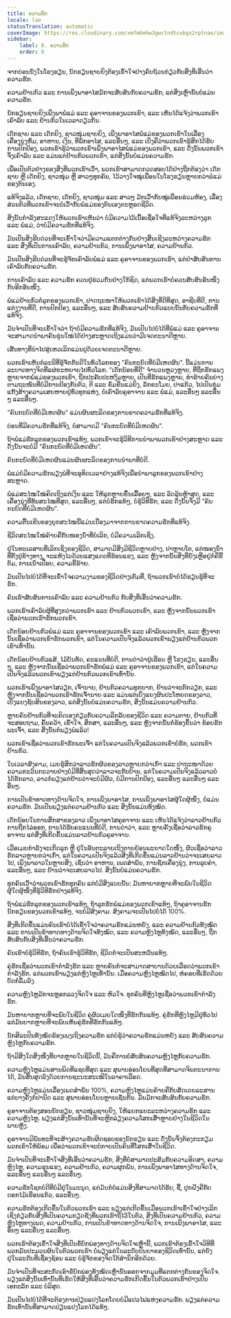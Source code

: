 ```yaml
---
title: ຄວາມຮັກ
locale: lao
statusTranslation: automatic
coverImage: https://res.cloudinary.com/xmfm6mhw3gwctndtcubgx2rptnae/image/upload/v1740337243/small_cover_educacion_fundamental_a051170f1c.webp
sidebar:
    label: 8. ຄວາມຮັກ
    order: 8
---
```

ຈາກບ່ອນນັ່ງໃນໂຮງຮຽນ, ນັກຮຽນຊາຍຍິງຕ້ອງເຂົ້າໃຈຢ່າງຄົບຖ້ວນກ່ຽວກັບສິ່ງທີ່ເອີ້ນວ່າຄວາມຮັກ.

ຄວາມຢ້ານກົວ ແລະ ການເພິ່ງພາອາໄສມັກຈະສັບສົນກັບຄວາມຮັກ, ແຕ່ສິ່ງເຫຼົ່ານັ້ນບໍ່ແມ່ນຄວາມຮັກ.

ນັກຮຽນຊາຍຍິງເພິ່ງພາພໍ່ແມ່ ແລະ ຄູອາຈານຂອງພວກເຂົາ, ແລະ ເຫັນໄດ້ແຈ້ງວ່າພວກເຂົາເຄົາລົບ ແລະ ຢ້ານກົວໃນເວລາດຽວກັນ.

ເດັກຊາຍ ແລະ ເດັກຍິງ, ຊາວໜຸ່ມຊາຍຍິງ, ເພິ່ງພາອາໄສພໍ່ແມ່ຂອງພວກເຂົາໃນເລື່ອງເຄື່ອງນຸ່ງຫົ່ມ, ອາຫານ, ເງິນ, ທີ່ພັກອາໄສ, ແລະອື່ນໆ, ແລະ ເບິ່ງຄືວ່າພວກເຂົາຮູ້ສຶກໄດ້ຮັບການປົກປ້ອງ, ພວກເຂົາຮູ້ວ່າພວກເຂົາເພິ່ງພາອາໄສພໍ່ແມ່ຂອງພວກເຂົາ, ແລະ ດັ່ງນັ້ນພວກເຂົາຈຶ່ງເຄົາລົບ ແລະ ແມ່ນແຕ່ຢ້ານກົວພວກເຂົາ, ແຕ່ສິ່ງນັ້ນບໍ່ແມ່ນຄວາມຮັກ.

ເພື່ອເປັນຕົວຢ່າງຂອງສິ່ງທີ່ພວກເຮົາເວົ້າ, ພວກເຮົາສາມາດກວດສອບໄດ້ຢ່າງຖືກຕ້ອງວ່າ ເດັກຊາຍ ຫຼື ເດັກຍິງ, ຊາວໜຸ່ມ ຫຼື ສາວໆທຸກຄົນ, ໄວ້ວາງໃຈໝູ່ເພື່ອນໃນໂຮງຮຽນຫຼາຍກວ່າພໍ່ແມ່ຂອງຕົນເອງ.

ແທ້ຈິງແລ້ວ, ເດັກຊາຍ, ເດັກຍິງ, ຊາວໜຸ່ມ ແລະ ສາວໆ ມັກເວົ້າກັບໝູ່ເພື່ອນຮ່ວມຫ້ອງ, ເລື່ອງສ່ວນຕົວທີ່ພວກເຂົາຈະບໍ່ເວົ້າກັບພໍ່ແມ່ຂອງຕົນເອງຕະຫຼອດຊີວິດ.

ສິ່ງນັ້ນກຳລັງສະແດງໃຫ້ພວກເຮົາເຫັນວ່າ ບໍ່ມີຄວາມໄວ້ເນື້ອເຊື່ອໃຈທີ່ແທ້ຈິງລະຫວ່າງລູກ ແລະ ພໍ່ແມ່, ວ່າບໍ່ມີຄວາມຮັກທີ່ແທ້ຈິງ.

ມັນເປັນສິ່ງຮີບດ່ວນທີ່ຈະເຂົ້າໃຈວ່າມີຄວາມແຕກຕ່າງກັນຢ່າງສິ້ນເຊີງລະຫວ່າງຄວາມຮັກ ແລະ ສິ່ງທີ່ເປັນການເຄົາລົບ, ຄວາມຢ້ານກົວ, ການເພິ່ງພາອາໄສ, ຄວາມຢ້ານກົວ.

ມັນເປັນສິ່ງຮີບດ່ວນທີ່ຈະຮູ້ຈັກເຄົາລົບພໍ່ແມ່ ແລະ ຄູອາຈານຂອງພວກເຮົາ, ແຕ່ຢ່າສັບສົນການເຄົາລົບກັບຄວາມຮັກ.

ການເຄົາລົບ ແລະ ຄວາມຮັກ ຄວນຢູ່ຮ່ວມກັນຢ່າງໃກ້ຊິດ, ແຕ່ພວກເຮົາບໍ່ຄວນສັບສົນອັນໜຶ່ງກັບອີກອັນໜຶ່ງ.

ພໍ່ແມ່ຢ້ານກົວຕໍ່ລູກຂອງພວກເຂົາ, ປາດຖະໜາໃຫ້ພວກເຂົາໄດ້ສິ່ງທີ່ດີທີ່ສຸດ, ອາຊີບທີ່ດີ, ການແຕ່ງງານທີ່ດີ, ການປົກປ້ອງ, ແລະອື່ນໆ, ແລະ ສັບສົນຄວາມຢ້ານກົວແບບນັ້ນກັບຄວາມຮັກທີ່ແທ້ຈິງ.

ມັນຈຳເປັນທີ່ຈະເຂົ້າໃຈວ່າ ຖ້າບໍ່ມີຄວາມຮັກທີ່ແທ້ຈິງ, ມັນເປັນໄປບໍ່ໄດ້ທີ່ພໍ່ແມ່ ແລະ ຄູອາຈານຈະສາມາດນຳພາຄົນຮຸ່ນໃໝ່ໄດ້ຢ່າງສະຫຼາດເຖິງແມ່ນວ່າມີເຈດຕະນາດີຫຼາຍ.

ເສັ້ນທາງທີ່ນຳໄປສູ່ເຫວເລິກແມ່ນປູດ້ວຍເຈດຕະນາດີຫຼາຍ.

ພວກເຮົາເຫັນກໍລະນີທີ່ຮູ້ຈັກກັນດີໃນທົ່ວໂລກຂອງ "ຄົນກະບົດທີ່ບໍ່ມີເຫດຜົນ". ນີ້ແມ່ນການລະບາດທາງຈິດທີ່ແຜ່ຂະຫຍາຍໄປທົ່ວໂລກ. "ເດັກນ້ອຍທີ່ດີ" ຈຳນວນຫຼວງຫຼາຍ, ທີ່ຖືກຮັກແພງຫຼາຍຈາກພໍ່ແມ່ຂອງພວກເຂົາ, ຖືກປະຄັບປະຫງົມຫຼາຍ, ເປັນທີ່ຮັກແພງຫຼາຍ, ທຳຮ້າຍຄົນຍ່າງຕາມຖະໜົນທີ່ບໍ່ມີການປ້ອງກັນຕົວ, ຕີ ແລະ ຂົ່ມຂືນແມ່ຍິງ, ລັກຂະໂມຍ, ປາແກ້ວ, ໄປເປັນກຸ່ມແກ໊ງສ້າງຄວາມເສຍຫາຍຢູ່ທົ່ວທຸກແຫ່ງ, ບໍ່ເຄົາລົບຄູອາຈານ ແລະ ພໍ່ແມ່, ແລະອື່ນໆ ແລະອື່ນໆ ແລະອື່ນໆ.

"ຄົນກະບົດທີ່ບໍ່ມີເຫດຜົນ" ແມ່ນຜົນຜະລິດຂອງການຂາດຄວາມຮັກທີ່ແທ້ຈິງ.

ບ່ອນທີ່ມີຄວາມຮັກທີ່ແທ້ຈິງ, ບໍ່ສາມາດມີ "ຄົນກະບົດທີ່ບໍ່ມີເຫດຜົນ".

ຖ້າພໍ່ແມ່ຮັກລູກຂອງພວກເຂົາແທ້ໆ, ພວກເຂົາຈະຮູ້ວິທີການນຳພາພວກເຂົາຢ່າງສະຫຼາດ ແລະ ດັ່ງນັ້ນຈະບໍ່ມີ "ຄົນກະບົດທີ່ບໍ່ມີເຫດຜົນ".

ຄົນກະບົດທີ່ບໍ່ມີເຫດຜົນແມ່ນຜົນຜະລິດຂອງການນຳພາທີ່ບໍ່ດີ.

ພໍ່ແມ່ບໍ່ມີຄວາມຮັກພຽງພໍທີ່ຈະອຸທິດເວລາຢ່າງແທ້ຈິງເພື່ອນຳພາລູກຂອງພວກເຂົາຢ່າງສະຫຼາດ.

ພໍ່ແມ່ສະໄໝໃໝ່ຄິດເຖິງແຕ່ເງິນ ແລະ ໃຫ້ລູກຫຼາຍຂຶ້ນເລື້ອຍໆ, ແລະ ລົດລຸ້ນຫຼ້າສຸດ, ແລະ ເຄື່ອງນຸ່ງທີ່ທັນສະໄໝທີ່ສຸດ, ແລະອື່ນໆ, ແຕ່ບໍ່ຮັກແທ້ໆ, ບໍ່ຮູ້ວິທີຮັກ, ແລະ ດັ່ງນັ້ນຈຶ່ງມີ "ຄົນກະບົດທີ່ບໍ່ມີເຫດຜົນ".

ຄວາມຕື້ນເຂີນຂອງຍຸກສະໄໝນີ້ແມ່ນເນື່ອງມາຈາກການຂາດຄວາມຮັກທີ່ແທ້ຈິງ.

ຊີວິດສະໄໝໃໝ່ຄ້າຍຄືກັບໜອງນໍ້າທີ່ບໍ່ເລິກ, ບໍ່ມີຄວາມເລິກເຊິ່ງ.

ຢູ່ໃນທະເລສາບທີ່ເລິກເຊິ່ງຂອງຊີວິດ, ສາມາດມີສິ່ງມີຊີວິດຫຼາຍຢ່າງ, ປາຫຼາຍໂຕ, ແຕ່ໜອງນໍ້າທີ່ຕັ້ງຢູ່ຂ້າງທາງ, ຈະແຫ້ງໄວດ້ວຍແສງແດດທີ່ຮ້ອນແຮງ, ແລະ ຫຼັງຈາກນັ້ນສິ່ງທີ່ຍັງເຫຼືອຢູ່ກໍ່ຄືຂີ້ຕົມ, ການເນົ່າເປື່ອຍ, ຄວາມຂີ້ຮ້າຍ.

ມັນເປັນໄປບໍ່ໄດ້ທີ່ຈະເຂົ້າໃຈຄວາມງາມຂອງຊີວິດຢ່າງເຕັມທີ່, ຖ້າພວກເຮົາບໍ່ໄດ້ຮຽນຮູ້ທີ່ຈະຮັກ.

ຄົນເຮົາສັບສົນການເຄົາລົບ ແລະ ຄວາມຢ້ານກົວ ກັບສິ່ງທີ່ເອີ້ນວ່າຄວາມຮັກ.

ພວກເຮົາເຄົາລົບຜູ້ທີ່ສູງກວ່າພວກເຮົາ ແລະ ຢ້ານກົວພວກເຂົາ, ແລະ ຫຼັງຈາກນັ້ນພວກເຮົາເຊື່ອວ່າພວກເຮົາຮັກພວກເຂົາ.

ເດັກນ້ອຍຢ້ານກົວພໍ່ແມ່ ແລະ ຄູອາຈານຂອງພວກເຂົາ ແລະ ເຄົາລົບພວກເຂົາ, ແລະ ຫຼັງຈາກນັ້ນເຊື່ອວ່າພວກເຂົາຮັກພວກເຂົາ, ແຕ່ໃນຄວາມເປັນຈິງແລ້ວພວກເຂົາພຽງແຕ່ຢ້ານກົວພວກເຂົາເທົ່ານັ້ນ.

ເດັກນ້ອຍຢ້ານກົວແສ້, ໄມ້ບັນທັດ, ຄະແນນທີ່ບໍ່ດີ, ການດ່າວ່າຢູ່ເຮືອນ ຫຼື ໂຮງຮຽນ, ແລະອື່ນໆ, ແລະ ຫຼັງຈາກນັ້ນເຊື່ອວ່າພວກເຂົາຮັກພໍ່ແມ່ ແລະ ຄູອາຈານຂອງພວກເຂົາ, ແຕ່ໃນຄວາມເປັນຈິງແລ້ວພວກເຂົາພຽງແຕ່ຢ້ານກົວພວກເຂົາເທົ່ານັ້ນ.

ພວກເຮົາເພິ່ງພາອາໄສວຽກ, ເຈົ້ານາຍ, ຢ້ານກົວຄວາມທຸກຍາກ, ຢ້ານວ່າຈະຕົກວຽກ, ແລະ ຫຼັງຈາກນັ້ນເຊື່ອວ່າພວກເຮົາຮັກເຈົ້ານາຍ ແລະ ແມ່ນແຕ່ເບິ່ງແຍງຜົນປະໂຫຍດຂອງລາວ, ເບິ່ງແຍງຊັບສິນຂອງລາວ, ແຕ່ສິ່ງນັ້ນບໍ່ແມ່ນຄວາມຮັກ, ສິ່ງນັ້ນແມ່ນຄວາມຢ້ານກົວ.

ຫຼາຍຄົນຢ້ານກົວທີ່ຈະຄິດເອງກ່ຽວກັບຄວາມລຶກລັບຂອງຊີວິດ ແລະ ຄວາມຕາຍ, ຢ້ານກົວທີ່ຈະສອບຖາມ, ຄົ້ນຄວ້າ, ເຂົ້າໃຈ, ສຶກສາ, ແລະອື່ນໆ, ແລະ ຫຼັງຈາກນັ້ນກໍ່ຮ້ອງຂຶ້ນວ່າ ຂ້ອຍຮັກພະເຈົ້າ, ແລະ ສິ່ງນັ້ນກໍ່ພຽງພໍແລ້ວ!

ພວກເຂົາເຊື່ອວ່າພວກເຂົາຮັກພະເຈົ້າ ແຕ່ໃນຄວາມເປັນຈິງແລ້ວພວກເຂົາບໍ່ຮັກ, ພວກເຂົາຢ້ານກົວ.

ໃນເວລາສົງຄາມ, ເມຍຮູ້ສຶກວ່າລາວຮັກຜົວຂອງລາວຫຼາຍກວ່າເກົ່າ ແລະ ປາຖະໜາດ້ວຍຄວາມກະວົນກະວາຍຢ່າງບໍ່ມີທີ່ສິ້ນສຸດວ່າລາວຈະກັບບ້ານ, ແຕ່ໃນຄວາມເປັນຈິງແລ້ວລາວບໍ່ໄດ້ຮັກລາວ, ລາວກໍ່ພຽງແຕ່ຢ້ານວ່າຈະບໍ່ມີຜົວ, ບໍ່ມີການປົກປ້ອງ, ແລະອື່ນໆ ແລະອື່ນໆ ແລະອື່ນໆ.

ການເປັນຂ້າທາດທາງດ້ານຈິດໃຈ, ການເພິ່ງພາອາໄສ, ການເພິ່ງພາອາໄສຜູ້ໃດຜູ້ໜຶ່ງ, ບໍ່ແມ່ນຄວາມຮັກ. ມັນເປັນພຽງແຕ່ຄວາມຢ້ານກົວ ແລະ ສິ່ງນັ້ນແມ່ນທັງໝົດ.

ເດັກນ້ອຍໃນການສຶກສາຂອງລາວ ເພິ່ງພາອາໄສຄູອາຈານ ແລະ ເຫັນໄດ້ແຈ້ງວ່າລາວຢ້ານກົວການຖືກໄລ່ອອກ, ການໄດ້ຮັບຄະແນນທີ່ບໍ່ດີ, ການດ່າວ່າ, ແລະ ຫຼາຍຄັ້ງເຊື່ອວ່າລາວຮັກຄູອາຈານ ແຕ່ສິ່ງທີ່ເກີດຂຶ້ນແມ່ນລາວຢ້ານກົວຄູອາຈານ.

ເມື່ອເມຍກຳລັງຈະເກີດລູກ ຫຼື ຢູ່ໃນອັນຕະລາຍເຖິງຕາຍຍ້ອນພະຍາດໃດໜຶ່ງ, ຜົວເຊື່ອວ່າລາວຮັກລາວຫຼາຍກວ່າເກົ່າ, ແຕ່ໃນຄວາມເປັນຈິງແລ້ວສິ່ງທີ່ເກີດຂຶ້ນແມ່ນລາວຢ້ານວ່າຈະເສຍລາວໄປ, ເພິ່ງພາລາວໃນຫຼາຍສິ່ງ, ເຊັ່ນວ່າ ອາຫານ, ເພດສຳພັນ, ການຊັກເຄື່ອງນຸ່ງ, ການລູບຄຳ, ແລະອື່ນໆ, ແລະ ຢ້ານວ່າຈະເສຍລາວໄປ. ສິ່ງນັ້ນບໍ່ແມ່ນຄວາມຮັກ.

ທຸກຄົນເວົ້າວ່າພວກເຂົາຮັກທຸກຄົນ ແຕ່ບໍ່ມີສິ່ງແບບນັ້ນ: ມັນຫາຍາກຫຼາຍທີ່ຈະພົບໃນຊີວິດ ຜູ້ໃດຜູ້ໜຶ່ງທີ່ຮູ້ວິທີຮັກຢ່າງແທ້ຈິງ.

ຖ້າພໍ່ແມ່ຮັກລູກຂອງພວກເຂົາແທ້ໆ, ຖ້າລູກຮັກພໍ່ແມ່ຂອງພວກເຂົາແທ້ໆ, ຖ້າຄູອາຈານຮັກນັກຮຽນຂອງພວກເຂົາແທ້ໆ, ຈະບໍ່ມີສົງຄາມ. ສົງຄາມຈະເປັນໄປບໍ່ໄດ້ 100%.

ສິ່ງທີ່ເກີດຂຶ້ນແມ່ນຄົນເຮົາບໍ່ໄດ້ເຂົ້າໃຈວ່າຄວາມຮັກແມ່ນຫຍັງ, ແລະ ຄວາມຢ້ານກົວທັງໝົດ ແລະ ການເປັນຂ້າທາດທາງດ້ານຈິດໃຈທັງໝົດ, ແລະ ຄວາມຫຼົງໄຫຼທັງໝົດ, ແລະອື່ນໆ, ຖືກສັບສົນກັບສິ່ງທີ່ເອີ້ນວ່າຄວາມຮັກ.

ຄົນເຮົາບໍ່ຮູ້ວິທີຮັກ, ຖ້າຄົນເຮົາຮູ້ວິທີຮັກ, ຊີວິດກໍ່ຈະເປັນສະຫວັນແທ້ໆ.

ຄູ່ຮັກເຊື່ອວ່າພວກເຂົາກຳລັງຮັກ ແລະ ຫຼາຍຄົນກໍ່ຈະສາມາດສາບານດ້ວຍເລືອດວ່າພວກເຂົາກຳລັງຮັກ. ແຕ່ພວກເຂົາພຽງແຕ່ຫຼົງໄຫຼເທົ່ານັ້ນ. ເມື່ອຄວາມຫຼົງໄຫຼໝົດໄປ, ຫໍຄອຍທີ່ເຮັດດ້ວຍບັດກໍ່ລົ້ມລົງ.

ຄວາມຫຼົງໄຫຼມັກຈະຫຼອກລວງຈິດໃຈ ແລະ ຫົວໃຈ. ທຸກຄົນທີ່ຫຼົງໄຫຼເຊື່ອວ່າພວກເຂົາກຳລັງຮັກ.

ມັນຫາຍາກຫຼາຍທີ່ຈະພົບໃນຊີວິດ ຄູ່ຜົວເມຍໃດໜຶ່ງທີ່ຮັກກັນແທ້ໆ. ຄູ່ຮັກທີ່ຫຼົງໄຫຼມີຢູ່ທົ່ວໄປ ແຕ່ມັນຍາກຫຼາຍທີ່ຈະພົບເຫັນຄູ່ຮັກທີ່ຮັກກັນແທ້ໆ.

ນັກສິລະປິນທັງໝົດຮ້ອງເພງເຖິງຄວາມຮັກ ແຕ່ບໍ່ຮູ້ວ່າຄວາມຮັກແມ່ນຫຍັງ ແລະ ສັບສົນຄວາມຫຼົງໄຫຼກັບຄວາມຮັກ.

ຖ້າມີສິ່ງໃດສິ່ງໜຶ່ງທີ່ຍາກຫຼາຍໃນຊີວິດນີ້, ມັນຄືການບໍ່ສັບສົນຄວາມຫຼົງໄຫຼກັບຄວາມຮັກ.

ຄວາມຫຼົງໄຫຼແມ່ນສານພິດທີ່ແຊບທີ່ສຸດ ແລະ ສຸພາບອ່ອນໂຍນທີ່ສຸດທີ່ສາມາດຈິນຕະນາການໄດ້, ມັນສິ້ນສຸດລົງດ້ວຍການຊະນະສະເໝີໃນລາຄາເລືອດ.

ຄວາມຫຼົງໄຫຼແມ່ນເລື່ອງເພດສຳພັນ 100%, ຄວາມຫຼົງໄຫຼແມ່ນຄ້າຍຄືກັບສັດເດຍລະສານ ແຕ່ບາງຄັ້ງກໍ່ປານີດ ແລະ ສຸພາບອ່ອນໂຍນຫຼາຍເຊັ່ນກັນ. ມັນມັກຈະສັບສົນກັບຄວາມຮັກ.

ຄູອາຈານຕ້ອງສອນນັກຮຽນ, ຊາວໜຸ່ມຊາຍຍິງ, ໃຫ້ແຍກແຍະລະຫວ່າງຄວາມຮັກ ແລະ ຄວາມຫຼົງໄຫຼ. ພຽງແຕ່ສິ່ງນັ້ນເທົ່ານັ້ນທີ່ຈະຫຼີກລ່ຽງຄວາມໂສກເສົ້າຫຼາຍຢ່າງໃນຊີວິດໃນພາຍຫຼັງ.

ຄູອາຈານມີພັນທະທີ່ຈະສ້າງຄວາມຮັບຜິດຊອບຂອງນັກຮຽນ ແລະ ດັ່ງນັ້ນຈຶ່ງຕ້ອງກະກຽມພວກເຂົາໃຫ້ພ້ອມ ເພື່ອວ່າພວກເຂົາຈະບໍ່ກາຍເປັນຄົນທີ່ໂສກເສົ້າໃນຊີວິດ.

ມັນຈຳເປັນທີ່ຈະເຂົ້າໃຈສິ່ງທີ່ເອີ້ນວ່າຄວາມຮັກ, ສິ່ງທີ່ບໍ່ສາມາດປະສົມກັບຄວາມອິດສາ, ຄວາມຫຼົງໄຫຼ, ຄວາມຮຸນແຮງ, ຄວາມຢ້ານກົວ, ຄວາມຜູກພັນ, ການເພິ່ງພາອາໄສທາງດ້ານຈິດໃຈ, ແລະອື່ນໆ ແລະອື່ນໆ ແລະອື່ນໆ.

ຄວາມຮັກໂຊກບໍ່ດີທີ່ບໍ່ມີຢູ່ໃນມະນຸດ, ແຕ່ມັນກໍ່ບໍ່ແມ່ນສິ່ງທີ່ສາມາດໄດ້ຮັບ, ຊື້, ປູກຝັງຄືກັບດອກໄມ້ເຮືອນແກ້ວ, ແລະອື່ນໆ.

ຄວາມຮັກຕ້ອງເກີດຂຶ້ນໃນຕົວພວກເຮົາ ແລະ ພຽງແຕ່ເກີດຂຶ້ນເມື່ອພວກເຮົາເຂົ້າໃຈຢ່າງເລິກເຊິ່ງກ່ຽວກັບສິ່ງທີ່ເປັນຄວາມກຽດຊັງທີ່ພວກເຮົາຖືໄວ້ໃນຕົວ, ສິ່ງທີ່ເປັນຄວາມຢ້ານກົວ, ຄວາມຫຼົງໄຫຼທາງເພດ, ຄວາມຢ້ານກົວ, ການເປັນຂ້າທາດທາງດ້ານຈິດໃຈ, ການເພິ່ງພາອາໄສ, ແລະອື່ນໆ ແລະອື່ນໆ ແລະອື່ນໆ.

ພວກເຮົາຕ້ອງເຂົ້າໃຈສິ່ງທີ່ເປັນຂໍ້ບົກພ່ອງທາງດ້ານຈິດໃຈເຫຼົ່ານີ້, ພວກເຮົາຕ້ອງເຂົ້າໃຈວິທີທີ່ພວກມັນປະມວນຜົນໃນຕົວພວກເຮົາ ບໍ່ພຽງແຕ່ໃນລະດັບປັນຍາຂອງຊີວິດເທົ່ານັ້ນ, ແຕ່ຍັງຢູ່ໃນລະດັບທີ່ເຊື່ອງຊ້ອນ ແລະ ບໍ່ຮູ້ຈັກຂອງຈິດໃຕ້ສຳນຶກອີກດ້ວຍ.

ມັນຈຳເປັນທີ່ຈະສະກັດເອົາຂໍ້ບົກພ່ອງທັງໝົດເຫຼົ່ານັ້ນອອກຈາກມູມທີ່ແຕກຕ່າງກັນຂອງຈິດໃຈ. ພຽງແຕ່ສິ່ງນັ້ນເທົ່ານັ້ນທີ່ເຮັດໃຫ້ສິ່ງທີ່ເອີ້ນວ່າຄວາມຮັກເກີດຂຶ້ນໃນຕົວພວກເຮົາຢ່າງເປັນເອກະລັກ ແລະ ບໍລິສຸດ.

ມັນເປັນໄປບໍ່ໄດ້ທີ່ຈະຕ້ອງການປ່ຽນແປງໂລກໂດຍບໍ່ມີແປວໄຟແຫ່ງຄວາມຮັກ. ພຽງແຕ່ຄວາມຮັກເທົ່ານັ້ນທີ່ສາມາດປ່ຽນແປງໂລກໄດ້ແທ້ໆ.

